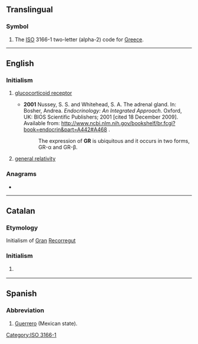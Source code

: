 {{also|gr|Gr|.gr|gr.|Gr.}}
==Translingual==

===Symbol===
{{head|mul|symbol}}

# The [[ISO]] 3166-1 two-letter (alpha-2) code for [[Greece]].

[[Category:ISO 3166-1]]

----

==English==

===Initialism===
{{rfc-header|Initialism}}
{{head|en|initialism}}

# {{lb|en|biochemistry}} [[glucocorticoid receptor]]
#* '''2001''' Nussey, S. S. and Whitehead, S. A. The adrenal gland. In: Bosher, Andrea. ''Endocrinology: An Integrated Approach''. Oxford, UK: BIOS Scientific Publishers; 2001 [cited 18 December 2009]. Available from: http://www.ncbi.nlm.nih.gov/bookshelf/br.fcgi?book=endocrin&part=A442#A468 .
#*: The expression of '''GR''' is ubiquitous and it occurs in two forms, GR-α and GR-β.
# [[general relativity]]

===Anagrams===
* {{anagrams|en|RG}}

----

==Catalan==

===Etymology===
Initialism of [[gran|Gran]] [[recorregut|Recorregut]]

===Initialism===
{{head|ca|initialism}}

# {{l|en|GR}} {{gloss|path}}

----

==Spanish==

===Abbreviation===
{{rfc-header|Abbreviation}}
{{head|es|abbreviation}}

# [[Guerrero]] (Mexican state).